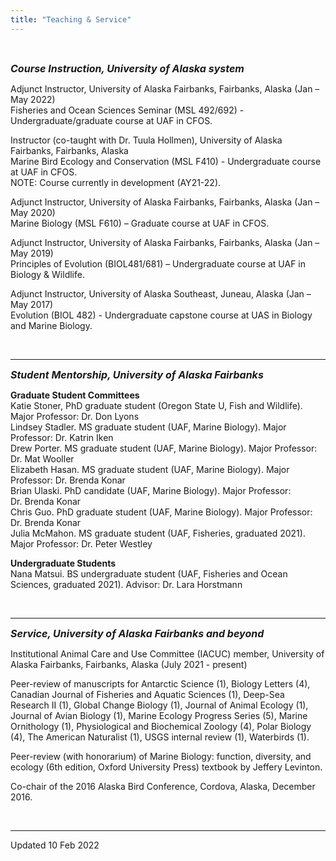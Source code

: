 ```yaml
---
title: "Teaching & Service"
---
```

<p>&nbsp;</p>
<font size="3"><b><i>Course Instruction, University of Alaska system</b></i></font>
<p>Adjunct Instructor, University of Alaska Fairbanks, Fairbanks, Alaska (Jan – May 2022)
<br>Fisheries and Ocean Sciences Seminar (MSL 492/692) - Undergraduate/graduate course at UAF in CFOS.
<p>Instructor (co-taught with Dr. Tuula Hollmen), University of Alaska Fairbanks, Fairbanks, Alaska
<br>Marine Bird Ecology and Conservation (MSL F410) - Undergraduate course at UAF in CFOS.
<br>NOTE: Course currently in development (AY21-22).
<p>Adjunct Instructor, University of Alaska Fairbanks, Fairbanks, Alaska (Jan – May 2020)
<br>Marine Biology (MSL F610) – Graduate course at UAF in CFOS.
<p>Adjunct Instructor, University of Alaska Fairbanks, Fairbanks, Alaska (Jan – May 2019)
<br>Principles of Evolution (BIOL481/681) – Undergraduate course at UAF in Biology & Wildlife.
<p>Adjunct Instructor, University of Alaska Southeast, Juneau, Alaska (Jan – May 2017)
<br>Evolution (BIOL 482) - Undergraduate capstone course at UAS in Biology and Marine Biology.
<p>&nbsp;</p>
<HR>
<font size="3"><b><i>Student Mentorship, University of Alaska Fairbanks</b></i></font>

**Graduate Student Committees**
<br>Katie Stoner, PhD graduate student (Oregon State U, Fish and Wildlife). Major Professor: Dr. Don Lyons
<br>Lindsey Stadler. MS graduate student (UAF, Marine Biology). Major Professor: Dr. Katrin Iken
<br>Drew Porter. MS graduate student (UAF, Marine Biology). Major Professor: Dr. Mat Wooller
<br>Elizabeth Hasan. MS graduate student (UAF, Marine Biology). Major Professor: Dr. Brenda Konar
<br>Brian Ulaski. PhD candidate (UAF, Marine Biology). Major Professor: Dr. Brenda Konar
<br>Chris Guo. PhD graduate student (UAF, Marine Biology). Major Professor: Dr. Brenda Konar
<br>Julia McMahon. MS graduate student (UAF, Fisheries, graduated 2021). Major Professor: Dr. Peter Westley

**Undergraduate Students**
<br>Nana Matsui. BS undergraduate student (UAF, Fisheries and Ocean Sciences, graduated 2021). Advisor: Dr. Lara Horstmann
<p>&nbsp;</p>
<HR>
<font size="3"><b><i>Service, University of Alaska Fairbanks and beyond</b></i></font>

Institutional Animal Care and Use Committee (IACUC) member, University of Alaska Fairbanks, Fairbanks, Alaska (July 2021 - present)

Peer-review of manuscripts for Antarctic Science (1), Biology Letters (4), Canadian Journal of Fisheries and Aquatic Sciences (1), Deep-Sea Research II (1), Global Change Biology (1), Journal of Animal Ecology (1), Journal of Avian Biology (1), Marine Ecology Progress Series (5), Marine Ornithology (1), Physiological and Biochemical Zoology (4), Polar Biology (4), The American Naturalist (1), USGS internal review (1), Waterbirds (1).

Peer-review (with honorarium) of Marine Biology: function, diversity, and ecology (6th edition, Oxford University Press) textbook by Jeffery Levinton.

Co-chair of the 2016 Alaska Bird Conference, Cordova, Alaska, December 2016.
<p>&nbsp;</p>
<HR>
Updated 10 Feb 2022
